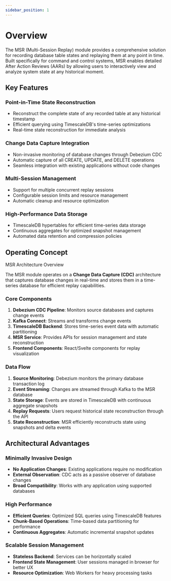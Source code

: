 ```yaml
---
sidebar_position: 1
---
```


# Overview

The MSR (Multi-Session Replay) module provides a comprehensive solution for recording database table states and replaying them at any point in time. Built specifically for command and control systems, MSR enables detailed After Action Reviews (AARs) by allowing users to interactively view and analyze system state at any historical moment.

## Key Features

### Point-in-Time State Reconstruction
- Reconstruct the complete state of any recorded table at any historical timestamp
- Efficient querying using TimescaleDB's time-series optimizations
- Real-time state reconstruction for immediate analysis

### Change Data Capture Integration
- Non-invasive monitoring of database changes through Debezium CDC
- Automatic capture of all CREATE, UPDATE, and DELETE operations
- Seamless integration with existing applications without code changes

### Multi-Session Management
- Support for multiple concurrent replay sessions
- Configurable session limits and resource management
- Automatic cleanup and resource optimization

### High-Performance Data Storage
- TimescaleDB hypertables for efficient time-series data storage
- Continuous aggregates for optimized snapshot management
- Automated data retention and compression policies

## Operating Concept


<div class="centerize">
	<div style={{ maxWidth: "800px" }}>
		<Image img={componentDiagram} />
	</div>
</div>
<caption class="diagram">MSR Architecture Overview</caption>

The MSR module operates on a **Change Data Capture (CDC)** architecture that captures database changes in real-time and stores them in a time-series database for efficient replay capabilities.

### Core Components

1. **Debezium CDC Pipeline**: Monitors source databases and captures change events
2. **Kafka Connect**: Streams and transforms change events 
3. **TimescaleDB Backend**: Stores time-series event data with automatic partitioning
4. **MSR Service**: Provides APIs for session management and state reconstruction
5. **Frontend Components**: React/Svelte components for replay visualization

### Data Flow

1. **Source Monitoring**: Debezium monitors the primary database transaction log
2. **Event Streaming**: Changes are streamed through Kafka to the MSR database
3. **State Storage**: Events are stored in TimescaleDB with continuous aggregate snapshots
4. **Replay Requests**: Users request historical state reconstruction through the API
5. **State Reconstruction**: MSR efficiently reconstructs state using snapshots and delta events

## Architectural Advantages

### Minimally Invasive Design
- **No Application Changes**: Existing applications require no modification
- **External Observation**: CDC acts as a passive observer of database changes
- **Broad Compatibility**: Works with any application using supported databases

### High Performance
- **Efficient Queries**: Optimized SQL queries using TimescaleDB features
- **Chunk-Based Operations**: Time-based data partitioning for performance
- **Continuous Aggregates**: Automatic incremental snapshot updates

### Scalable Session Management
- **Stateless Backend**: Services can be horizontally scaled
- **Frontend State Management**: User sessions managed in browser for better UX
- **Resource Optimization**: Web Workers for heavy processing tasks
